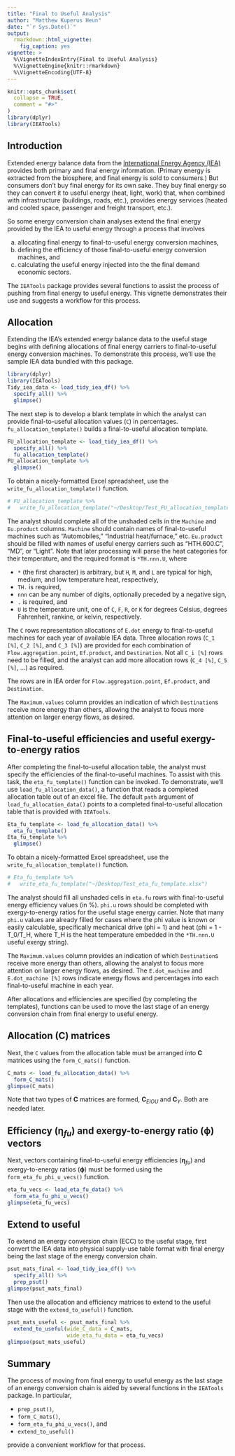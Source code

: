```yaml
---
title: "Final to Useful Analysis"
author: "Matthew Kuperus Heun"
date: "`r Sys.Date()`"
output: 
  rmarkdown::html_vignette:
    fig_caption: yes
vignette: >
  %\VignetteIndexEntry{Final to Useful Analysis}
  %\VignetteEngine{knitr::rmarkdown}
  %\VignetteEncoding{UTF-8}
---
```


```r
knitr::opts_chunk$set(
  collapse = TRUE,
  comment = "#>"
)
library(dplyr)
library(IEATools)
```

<!-- Establish some helpful LaTeX shortcuts for equations -->
\newcommand{\transpose}[1]{#1^\mathrm{T}}
\newcommand{\inverse}[1]{#1^{\mathrm{-}1}}
\newcommand{\mat}[1]{\mathbf{#1}}
\newcommand{\colvec}[1]{\mathbf{#1}}
\newcommand{\rowvec}[1]{\transpose{\colvec{#1}}}
\newcommand{\inversetranspose}[1]{\transpose{\left( \inverse{\mat{#1}} \right)}}
\newcommand{\transposeinverse}[1]{\inverse{\left( \transpose{\mat{#1}} \right)}}
\newcommand{\hatinv}[1]{\inverse{\widehat{#1}}}

\newcommand{\matwithdims}[3]{\underset{\mathrm{#2} \times \mathrm{#3}}{\mat{#1}}}
\newcommand{\colvecwithdims}[2]{\underset{\mathrm{#2} \times 1}{\colvec{#1}}}

\newcommand{\Lpp}{\matwithdims{L}{p}{p}}
\newcommand{\Lip}{\matwithdims{L}{i}{p}}


## Introduction

Extended energy balance data from the 
[International Energy Agency (IEA)](https://www.iea.org)
provides both primary and final energy information.
(Primary energy is extracted from the biosphere, and 
final energy is sold to consumers.)
But consumers don't buy final energy for its own sake.
They buy final energy so they can convert it to useful energy 
(heat, light, work) that, 
when combined with infrastructure 
(buildings, roads, etc.),
provides energy services
(heated and cooled space, passenger and freight transport, etc.).

So some energy conversion chain analyses extend the final energy provided by the IEA 
to useful energy through a process that involves

(a) allocating final energy to final-to-useful energy conversion machines,
(b) defining the efficiency of those final-to-useful energy conversion machines, and
(c) calculating the useful energy injected into the the final demand economic sectors.

The `IEATools` package provides several functions to assist the process of pushing 
from final energy to useful energy.
This vignette demonstrates their use
and suggests a workflow for this process.


## Allocation

Extending the IEA's extended energy balance data to the useful stage begins 
with defining allocations of final energy carriers to final-to-useful energy conversion machines.
To demonstrate this process, we'll use the sample IEA data bundled with this package.

```r
library(dplyr)
library(IEATools)
Tidy_iea_data <- load_tidy_iea_df() %>% 
  specify_all() %>% 
  glimpse()
```

The next step is to develop a blank template in which the analyst 
can provide final-to-useful allocation values (`C`) in percentages.
`fu_allocation_template()` builds a final-to-useful allocation template.

```r
FU_allocation_template <- load_tidy_iea_df() %>% 
  specify_all() %>%
  fu_allocation_template()
FU_allocation_template %>% 
  glimpse()
```

To obtain a nicely-formatted Excel spreadsheet, use the
`write_fu_allocation_template()` function.

```r
# FU_allocation_template %>%
#   write_fu_allocation_template("~/Desktop/Test_FU_allocation_template.xlsx")
```

The analyst should complete all of the unshaded cells in the `Machine` and `Eu.product` columns.
`Machine` should contain names of final-to-useful machines such as "Automobiles," "Industrial heat/furnace," etc.
`Eu.product` should be filled with names of useful energy carriers such as "HTH.600.C", "MD", or "Light".
Note that later processing will parse the heat categories for their temperature, and the required format is `*TH.nnn.U`, where

* `*` (the first character) is arbitrary, 
  but `H`, `M`, and `L` are typical for high, medium, and low temperature heat, respectively,
* `TH.` is required,
* `nnn` can be any number of digits, optionally preceded by a negative sign, 
* `.` is required, and
* `U` is the temperature unit, one of `C`, `F`, `R`, or `K` for degrees Celsius, degrees Fahrenheit, 
  rankine, or kelvin, respectively.

The `C` rows representation allocations of `E.dot` energy to final-to-useful machines for each year of available IEA data.
Three allocation rows (`C_1 [%]`, `C_2 [%]`, and `C_3 [%]`) are provided for each combination 
of `Flow.aggregation.point`, `Ef.product`, and `Destination`.
Not all `C_i [%]` rows need to be filled,
and the analyst can add more allocation rows (`C_4 [%]`, `C_5 [%]`, ...) as required.

The rows are in IEA order for `Flow.aggregation.point`, `Ef.product`, and `Destination`.

The `Maximum.values` column provides an indication of which `Destination`s receive more energy than others,
allowing the analyst to focus more attention on larger energy flows, as desired.


## Final-to-useful efficiencies and useful exergy-to-energy ratios

After completing the final-to-useful allocation table,
the analyst must specify the efficiencies of the final-to-useful machines.
To assist with this task, the `eta_fu_template()` function can be invoked.
To demonstrate, we'll use `load_fu_allocation_data()`, 
a function that reads a completed allocation table out of an excel file.
The default `path` argument of `load_fu_allocation_data()`
points to a completed final-to-useful allocation table
that is provided with `IEATools`.

```r
Eta_fu_template <- load_fu_allocation_data() %>% 
  eta_fu_template()
Eta_fu_template %>% 
  glimpse()
```

To obtain a nicely-formatted Excel spreadsheet, use the
`write_fu_allocation_template()` function.

```r
# Eta_fu_template %>%
#   write_eta_fu_template("~/Desktop/Test_eta_fu_template.xlsx")
```
The analyst should fill all unshaded cells in `eta.fu` rows with 
final-to-useful energy efficiency values (in %). 
`phi.u` rows should be completed with exergy-to-energy ratios for the useful stage energy carrier.
Note that many `phi.u` values are already filled for cases where the 
phi value is known or easily calculable, 
specifically mechanical drive (phi = 1) and heat (phi = 1 - T_0/T_H, where T_H is the heat temperature
embedded in the `*TH.nnn.U` useful exergy string).

The `Maximum.values` column provides an indication of which `Destination`s receive more energy than others,
allowing the analyst to focus more attention on larger energy flows, as desired.
The `E.dot_machine` and `E.dot_machine [%]` rows indicate energy flows and percentages
into each final-to-useful machine in each year.

After allocations and efficiencies are specified (by completing the templates),
functions can be used to move the last stage of an energy conversion chain 
from final energy to useful energy.


## Allocation ($\mat{C}$) matrices

Next, the `C` values from the allocation table must be arranged into $\mat{C}$ matrices
using the `form_C_mats()` function.


```r
C_mats <- load_fu_allocation_data() %>% 
  form_C_mats()
glimpse(C_mats)
```

Note that two types of $\mat{C}$ matrices are formed, 
$\mat{C}_{EIOU}$ and $\mat{C}_Y$.
Both are needed later.


## Efficiency ($\mat{\eta}_{fu}$) and exergy-to-energy ratio ($\mat{\phi}$) vectors

Next, vectors containing final-to-useful energy efficiencies ($\mat{\eta}_{fu}$) and
exergy-to-energy ratios ($\mat{\phi}$) must be formed
using the `form_eta_fu_phi_u_vecs()` function.

```r
eta_fu_vecs <- load_eta_fu_data() %>% 
  form_eta_fu_phi_u_vecs()
glimpse(eta_fu_vecs)
```


## Extend to useful

To extend an energy conversion chain (ECC) to the useful stage, 
first convert the IEA data into physical supply-use table format
with final energy being the last stage of the energy conversion chain.

```r
psut_mats_final <- load_tidy_iea_df() %>% 
  specify_all() %>% 
  prep_psut()
glimpse(psut_mats_final)
```

Then use the allocation and efficiency matrices to extend to the useful stage
with the `extend_to_useful()` function.

```r
psut_mats_useful <- psut_mats_final %>% 
  extend_to_useful(wide_C_data = C_mats, 
                   wide_eta_fu_data = eta_fu_vecs)
glimpse(psut_mats_useful)
```


## Summary

The process of moving from final energy to useful energy as the last stage of an energy conversion chain
is aided by several functions in the `IEATools` package.
In particular,

* `prep_psut()`,
* `form_C_mats()`,
* `form_eta_fu_phi_u_vecs()`, and
* `extend_to_useful()`

provide a convenient workflow for that process.
